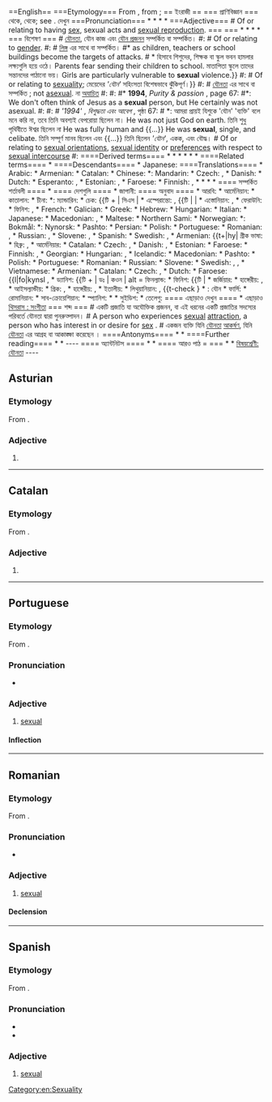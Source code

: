 {{also|-sexual}}
<span class="notranslate" onmouseover="_tipon(this)" onmouseout="_tipoff()"><span class="google-src-text" style="direction: ltr; text-align: left">==English== ===Etymology=== From {{etyl|la|en}} {{m|la|sexuālis}}, from {{m|la|sexus||sex}};</span> == ইংরাজী == === প্রাণিবিজ্ঞান === {{ইথিল | লা | এন}} {{এম | লা | লিঙ্গুয়ালি}} থেকে, {{এম | লা | লিঙ্গ = লিঙ্গ}} থেকে;</span> <span class="notranslate" onmouseover="_tipon(this)" onmouseout="_tipoff()"><span class="google-src-text" style="direction: ltr; text-align: left">see {{m|en|sex}}.</span> {{এম | এন | লিঙ্গ}} দেখুন</span> <span class="notranslate" onmouseover="_tipon(this)" onmouseout="_tipoff()"><span class="google-src-text" style="direction: ltr; text-align: left">===Pronunciation=== * {{a|GenAm}} {{IPA|/ˈsɛkʃuəl/|lang=en}} * {{a|RP}} {{IPA|/ˈsɛkʃuəl/|/ˈsɛksjuəl/|lang=en}} * {{audio|en-us-sexual.ogg|Audio (US)|lang=en}} * {{rhymes|ɛkʃuəl|lang=en}} ===Adjective=== {{en-adj}} # Of or relating to having [[sex]], sexual acts and [[sexual reproduction]].</span> === === * {{a | GenAm}} {{IPA | / sɛkʃuəl / | lang = en}} * {{a | RP}} {{IPA | / sɛkʃuəl / | / sɛksjuəl / | lang = en}} * {{audio | en-us-sexual.ogg | অডিও (ইউ এস) | lang = en}} * {{rhymes | ɛkʃuəl | lang = en}} === বিশেষণ === {{en-adj }} # [[যৌনতা]], যৌন কাজ এবং [[যৌন প্রজনন]] সম্পর্কিত বা সম্পর্কিত।</span> <span class="notranslate" onmouseover="_tipon(this)" onmouseout="_tipoff()"><span class="google-src-text" style="direction: ltr; text-align: left">#: {{ux|en|Giving oral sex is my favorite '''sexual''' act.}} # Of or relating to [[gender]].</span> #: {{ux | en | মৌখিক যৌনতা প্রদান করা আমার প্রিয় '' 'যৌন' '' আইন।}} # [[লিঙ্গ]] এর সাথে বা সম্পর্কিত।</span> <span class="notranslate" onmouseover="_tipon(this)" onmouseout="_tipoff()"><span class="google-src-text" style="direction: ltr; text-align: left">#* {{quote-magazine|date=2013-07-19|author=[http://www.theguardian.com/profile/marktran Mark Tran] |volume=189|issue=6|page=1|magazine={{w|The Guardian Weekly}} |title=[http://www.theguardian.com/global-development/2013/jul/12/war-denying-children-education Denied an education by war] |passage=One particularly damaging, but often ignored, effect of conflict on education is the proliferation of attacks on schools{{...}}as children, teachers or school buildings become the targets of attacks.</span> # * {{উদ্ধৃতি পত্রিকা | তারিখ = 2013-07-19 | লেখক = [http://www.theguardian.com/profile/marktran মার্ক ট্র্যান] | ভলিউম = 189 | সমস্যা = 6 | পৃষ্ঠা = 1 | পত্রিকা = {{ওয়ার্ম | দ্য গার্ডিয়ান উইকলি}} | শিরোনাম = [http://www.theguardian.com/global-development/2013/jul/12/war-denying-children-education যুদ্ধ দ্বারা একটি শিক্ষা প্রত্যাখ্যান] | উত্তরণ = এক বিশেষ করে ক্ষতিকর, কিন্তু প্রায়ই উপেক্ষা করা হয়, শিক্ষার দ্বন্দ্বের প্রভাব স্কুলগুলিতে হামলার বিস্তার {{...}} হিসাবে শিশুদের, শিক্ষক বা স্কুল ভবন হামলার লক্ষ্যগুলি হয়ে ওঠে।</span> <span class="notranslate" onmouseover="_tipon(this)" onmouseout="_tipoff()"><span class="google-src-text" style="direction: ltr; text-align: left">Parents fear sending their children to school.</span> মাতাপিতা স্কুলে তাদের সন্তানদের পাঠানো ভয়।</span> <span class="notranslate" onmouseover="_tipon(this)" onmouseout="_tipoff()"><span class="google-src-text" style="direction: ltr; text-align: left">Girls are particularly vulnerable to '''sexual''' violence.}} #: {{ux|en|Women face '''sexual''' discrimination in the workplace.}} # Of or relating to [[sexuality]];</span> মেয়েদের '' 'যৌন' '' সহিংসতা বিশেষভাবে ঝুঁকিপূর্ণ।}} #: {{Ux | en} নারী মুখ 'যৌন' 'কর্মক্ষেত্রে বৈষম্য।}} # [[যৌনতা]] এর সাথে বা সম্পর্কিত ;</span> <span class="notranslate" onmouseover="_tipon(this)" onmouseout="_tipoff()"><span class="google-src-text" style="direction: ltr; text-align: left">not [[asexual]].</span> না [[অযাচিত]]</span> <span class="notranslate" onmouseover="_tipon(this)" onmouseout="_tipoff()"><span class="google-src-text" style="direction: ltr; text-align: left">#: {{ux|en|She's a very '''sexual''' woman}} #: {{ux|en|a '''sexual''' innuendo.}} #* '''1994''', ''Purity & passion'' {{ISBN|0802471307}}, page 67: #*: We don't often think of Jesus as a '''sexual''' person, but He certainly was not asexual.</span> #: {{ux | en | সে খুব '' 'যৌন' '' মহিলা}} #: {{ux | en | a '' 'যৌন' '' innuendo।}} # '' '1994' '' , '' বিশুদ্ধতা এবং আবেগ '' {{আই এস এস এ। 0802471307}}, পৃষ্ঠা 67: # *: আমরা প্রায়ই যিশুকে 'যৌন' 'ব্যক্তি' বলে মনে করি না, তবে তিনি অবশ্যই বেপরোয়া ছিলেন না।</span> <span class="notranslate" onmouseover="_tipon(this)" onmouseout="_tipoff()"><span class="google-src-text" style="direction: ltr; text-align: left">He was not just God on earth.</span> তিনি শুধু পৃথিবীতে ঈশ্বর ছিলেন না</span> <span class="notranslate" onmouseover="_tipon(this)" onmouseout="_tipoff()"><span class="google-src-text" style="direction: ltr; text-align: left">He was fully human and {{...}} He was '''sexual''', single, and celibate.</span> তিনি সম্পূর্ণ মানব ছিলেন এবং {{...}} তিনি ছিলেন '' 'যৌন' '', একক, এবং বৌদ্ধ।</span> <span class="notranslate" onmouseover="_tipon(this)" onmouseout="_tipoff()"><span class="google-src-text" style="direction: ltr; text-align: left"># Of or relating to [[sexual orientation]]s, [[sexual identity]] or [[preference]]s with respect to [[sexual intercourse]] #: {{ux|en|'''sexual''' preferences}} ====Derived terms==== {{rel-top3|Terms derived from ''sexual''}} * {{l|en|nonsexual}} * {{l|en|sexuality}} {{rel-mid3}} * {{l|en|sexualism}} * {{l|en|sexually}} {{rel-mid3}} * {{l|en|sexual politics}} * {{l|en|subsexual}} {{rel-bottom}} ====Related terms==== * {{l|en|sex}} ====Descendants==== * Japanese: {{ja-r|セクシャル}} ====Translations==== {{trans-top|of or relating to having sex}} * Arabic: {{t|ar|جِنْسِيّ}} * Armenian: {{t+|hy|սեռական}} * Catalan: {{t+|ca|sexual}} * Chinese: *: Mandarin: {{t+|cmn|性|tr=xìng de|alt=性的|sc=Hani}} * Czech: {{t+|cs|pohlavní}}, {{t+|cs|sexuální}} * Danish: {{t|da|seksuel}} * Dutch: {{t+|nl|seksueel}} * Esperanto: {{t|eo|seksa}}, {{t|eo|amora}} * Estonian: {{t|et|sugu-}}, {{t+|et|seksuaalne}} * Faroese: {{t|fo|kynsligur}} * Finnish: {{t|fi|sukupuolinen}}, {{t+|fi|se</span> # [[যৌন সংসর্গ]] এর সাথে সম্পর্কিত [বা যৌন অভিযোজন]], [[যৌন পরিচয়]] বা [[পছন্দ]] এর সাথে সম্পর্কযুক্ত #: {{ux | en | '' '' যৌন '' '' পছন্দসমূহ}} ==== ডিকর্তিত পদ ==== {{rel-top3} '' যৌন '' থেকে প্রাপ্ত শর্ত '}} * {{l | en | অ-লিঙ্গী}} * {{l | en | যৌনতা}} { {rel-mid3}} * {{l | en | যৌনতা}} * {{l | en | লিঙ্গের}} {{rel-mid3}} * {{l | en | যৌন রাজনীতি}} * {{l | en] | subsexual}} {{rel-bottom}} ==== সম্পর্কিত শর্তাবলী ==== * {{l | en | লিঙ্গ}} ==== দেশগুলি ==== * জাপানী: {{ja-r | セ ク シ ャ ル}} ==== অনুবাদ ==== {{ট্রান্স-টপ বা এর সাথে সম্পর্কিত যৌন}} * আরবি: {{টি | আর | جنسي}} * আর্মেনিয়ান: {{টি + | হাই | սեռական}} * কাতালান: {{T + | ca | যৌন}} * চীনা: *: ম্যান্ডারিন: {{টি + | সিএমএন | 性 | ট্রা = এক্সাইং ডি | alt = 性 的 | sc = হানি}} * চেক: {{টি + | সিএস | {{টি | + | এনএইচ | সিক্সেয়েল}} * এস্পেরান্তো: {{টি | ইও | এসকিটা}}, {{টি | | {{টি | ইও | অ্যামোরা}} * এস্তোনিয়ান: {{টি | এট | সোগু-}}, {{টি + | এট | সেকসিউল্যান}} * ফেরাউনি: {{টি | ফো | কানসিলিগুর}} * ফিনিশ: {{টি | ফাই | সুকুপুলিিনেন}}, {{T + | fi | se |</span> <span class="notranslate" onmouseover="_tipon(this)" onmouseout="_tipoff()"><span class="google-src-text" style="direction: ltr; text-align: left">ksuaalinen}} * French: {{t+|fr|sexuel}} * Galician: {{t+|gl|sexual|m|f}} * Greek: {{t+|el|σεξουαλικός}} * Hebrew: {{t+|he|מיני|tr=miní|sc=Hebr}} * Hungarian: {{t|hu|ivaros}} {{trans-mid}} * Italian: {{t+|it|sessuale}} * Japanese: {{t|ja|性的|tr=せいてき, seiteki|sc=Jpan}} * Macedonian: {{t|mk|полов|m}}, {{t|mk|сексуа́лен|m}} * Maltese: {{t|mt|sesswali}} * Northern Sami: {{t|se|seksuála}} * Norwegian: *: Bokmål: {{t|nb|seksuell}} *: Nynorsk: {{t|nn|seksuell}} * Pashto: {{t+|ps|جنسي|tr=jinsi}} * Persian: {{t+|fa|جنسی|tr=jensi|sc=fa-Arab}} * Polish: {{t+|pl|płciowy|m}} * Portuguese: {{t+|pt|sexual}} * Romanian: {{t+|ro|sexual|m|n}}, {{t|ro|sexuală|f}} * Russian: {{t+|ru|полово́й}}, {{t+|ru|сексуа́льный}} * Slovene: {{t|sl|seksualen}}, {{t|sl|spolen}} * Spanish: {{t+|es|sexual}} * Swedish: {{t+|sv|sexuell}}, {{t+|sv|sex|alt=sex-}} {{trans-bottom}} {{trans-top|of or relating to the sex of an organism}} * Armenian: {{t+|hy|</span> গ্রীক ভাষা: {{টি + | এল | σεξουαλικός}} * হিব্রু: {{টি + | * {ইতালি:} {{টি + | এটি | সসুয়াল}} * জাপানি: {{টি} | Ja | 性 的 | tr = せ い て き, seiteki | sc = Jpan}} * মেসেডোনিয়ান: {{টি | এমকি | полов | m}}, {{টি | এমকে | сексуален | m}} * মাল্টিস: {{টি | mt | sesswali}} * উত্তরাঞ্চলীয় সামি: {{T | se | seksuála}} * নরওয়েজিয়ান: *: বোকমাল: {{টি | এনবি | সিক্সেল}} *: নাইনস্ক: {{টি | nn | সেকুসেল}} * পশতু : {{T + | ps | جنسي | tr = jinsi}} * ফার্সি: {{টি + | ফাঃ جنسی | tr = jensi | sc = fa-আরব}} * পোলিশ: {{টি + | পল | প্লেসিও উই |}} * পর্তুগিজ: {{টি + | পিটি | যৌন}} * রোমানিয়ান: {{টি | | রাও | যৌন | এম | এন}}, {{টি | রো | যৌন | ফ}} * রাশিয়ান: {{টি + | রুশ | половой }}, {{টি | | ru | сексуальный}} * স্লোভেন: {{টি | স্ল। সিক্সেলিয়ান}}, {{টি | স্ল | স্প্লাইন}} * স্প্যানিশ: {{টি + | স্প্যানিশ} যৌন}} * সুইডিশ: { {T + | sv | sexuell}}, {{T + | sv | লিঙ্গ | alt = লিঙ্গ-}} {{trans-bottom}} {{ট্রান্স-টপ- বা কোন জীবের যৌন সম্পর্কিত}} * আর্মেনিয়ার: {{T + | HY |</span> <span class="notranslate" onmouseover="_tipon(this)" onmouseout="_tipoff()"><span class="google-src-text" style="direction: ltr; text-align: left">սեռային}} * Catalan: {{t+|ca|sexual}} * Czech: {{t+|cs|pohlavní}}, {{t+|cs|sexuální}} * Danish: {{t+|da|køn|alt=køns-}}, {{t|da|kønslig}} * Estonian: {{t|et|sugu-}} * Faroese: {{t|fo|kynsligur}} * Finnish: {{t|fi|sukupuolinen}}, {{t+|fi|sukupuoli|alt=sukupuoli-}} * Georgian: {{t|ka|სქესობრივი}} * Hungarian: {{t+|hu|nemi}}, {{t+|hu|szexuális}} * Icelandic: {{t|is|kynferðisleg}} {{trans-mid}} * Macedonian: {{t|mk|полов|m}} * Pashto: {{t+|ps|جنسي|tr=jinsi}} * Polish: {{t+|pl|płciowy|m}} * Portuguese: {{t+|pt|sexuado}} * Romanian: {{t+|ro|sexual|m|n}} * Russian: {{t+|ru|полово́й}} * Slovene: {{t|sl|spolen}} * Swedish: {{t+|sv|sexuell}}, {{t|sv|könlig}}, {{t+|sv|kön|alt=köns-}} * Vietnamese: {{t+|vi|tình dục}} {{trans-bottom}} {{trans-top|of or relating to sexuality}} * Armenian: {{t+|hy|սեռական}} * Catalan: {{t+|ca|sexual}} * Czech: {{t+|cs|pohlavní}}, {{t+|cs|sexuální}} * Dutch: {{t+|nl|seksueel}} * Faroese: {{l|fo|kynsl</span> {{T + | cs | pohlavní}}, {{টি + | সিএস | যৌনতাত্ত্বিক}} * ড্যানিশ: {{টি + | ডঃ | কওন | alt = ফিনল্যান্ড: {{টি | ফো | কানসিলিগুর}} * ফিনিশ: {{টি | ফাই | সুকুপুলিিনেন}} {{টি | {{T + | fi | sukupuoli | alt = sukupuoli-}} * জর্জিয়ার: {{টি | ক | სქესობილი}} * হাঙ্গেরীয়: {{টি + | হু | নাইমি}}, {{টি + | হু | সিজোআলিস}} * আইসল্যান্ডীয়: {{টি | এ | কানফারেজিলেজ}} {{ট্রান্স মিড)} * ম্যাসেডোনিয়ান: {{টি | এমকে | полов | m}} * পশতু: {{টি + | ps | جنسي | tr = jinsi}} * পোলিশ: {{T + | pl | płciowy | m}} * পর্তুগিজ: {{টি + | পিটি | যৌনতা}} * রোমানিয়ান: {{টি | | রাও | যৌন | এম | এন}} * রাশিয়ান: {{টি | + ru | {{টি | | sv | konlig}}, {{টি | | | | | | | | = | | | | | | | | | | | }} * ভিয়েতনামী: {{টি + | ভিআই | tình dục}} {{trans-bottom}} {{ট্রান্স-টপ; বা যৌনতা সম্পর্কিত}} * আর্মেনিয়ান: {{টি + | হাই | սեռական}} * কাতালান: {{t + | ca | যৌন}} * চেক: {{টি + | সিএস | পোহ্ল্ভ্্্্্্্}}, {{টি + | সিএস | লিঙ্গুএলনি}} * ডাচঃ {{টি + | এনএল | সেকসুয়েল}} * ফেরাউনি: {{l | ফো | kynsl</span> <span class="notranslate" onmouseover="_tipon(this)" onmouseout="_tipoff()"><span class="google-src-text" style="direction: ltr; text-align: left">igur}} * Finnish: {{t|fi|sukupuolinen}}, {{t+|fi|seksuaalinen}} * Greek: {{t+|el|σεξουαλικός}} * Hungarian: {{t+|hu|nemi}}, {{t+|hu|szexuális}} * Japanese: {{t|ja|性的|tr=せいてき, seiteki|sc=Jpan}} * Macedonian: {{t|mk|сексуа́лен|m}} * Malay: {{t|ms|seksual}} * Maltese: {{t|mt|sesswali}} {{trans-mid}} * Norwegian: *: Bokmål: {{t|nb|seksuell}} *: Nynorsk: {{t|nn|seksuell}} * Pashto: {{t+|ps|جنسي|tr=jinsi}} * Polish: {{t+|pl|seksualny|m}} * Portuguese: {{t+|pt|sexual}} * Romanian: {{t+|ro|sexual|m|n}}, {{t|ro|sexuală|f}} * Russian: {{t+|ru|полово́й}}, {{t+|ru|сексуа́льный}} * Scottish Gaelic: {{t|gd|gnèitheach}} * Slovene: {{t|sl|seksualen}} * Swedish: {{t+|sv|sexuell}} {{trans-bottom}} {{trans-top|of or relating to sexual orientation, identity or preferences}} * Danish: {{t|da|seksuel}} * Greek: {{t+|el|σεξουαλικός}} {{trans-mid}} * Portuguese: {{t+|pt|sexual}} {{trans-bottom}} {{checktrans-top}} * {{ttbc|ar}}: {{l|ar|ج</span> ঙur}} * ফিনিশ: {{টি | ফাই | সুকুপলোলিনেন}}, {{টি + | ফাই | সিকসুয়ালিনেন}} * গ্রিক: {{টি + | এল | σεξουαλικός}} * হাঙ্গেরীয়: {{টি + | হু | নাইমি}}, {{টি + | হু | সিজেআল্লি}} * জাপানিজ: {{টি | জেএ | 性 的 | ট্রা = せ い て き, সিয়েতকি | sc = Jpan}} * মেসেডোনিয়ান: {{টি | এমকে | সেকেন্ডুল্যাল | ম}} * মালয়: {{T | ms | seksual}} * মাল্টিস: {{টি | mt | sesswali}} {{ট্রান্স মিড}} * নরওয়েজিয়ান: *: বোকমাল: {{টি | এনবি | এসকুয়েল}} *: নাইনস্ক: {{ * {পুরাতন:} {পুরাতন:} {পুরাতন} | রোমানিয়ান: {{টি | | রাও | যৌন | এম | এন}}, {{টি | র | যৌন | ফ}} * রাশিয়ান: {{টি | | | ru | половой}}, {{টি | | | ru | сексуальный}} * স্কটিশ গালিক: {{টি | জিডি | gnèitheach}} * স্লোভেন: {{টি | স্লা | সিক্সেলিয়ান}} * সুইডিশ: {{টি + | স্যাভি | সেক্সুয়েল}} {{ট্রান্স-ডাউন}} {{ বা যৌন অভিযোজন, পরিচয় বা পছন্দ সম্পর্কিত}} * ড্যানিশ: {{টি | ড | সিক্সেল}} * গ্রিক: {{টি + | এল | σεξουαλικός}} {{ট্রান্স-মিড}} * পর্তুগিজ: {{টি + | pt | যৌন}} {{trans-bottom}} {{checktrans-top}} * {{ttbc | AR}}: {{l | আর | ج</span> <span class="notranslate" onmouseover="_tipon(this)" onmouseout="_tipoff()"><span class="google-src-text" style="direction: ltr; text-align: left">ِنْسِيّ}} (jínsi) * Dutch: {{t-check|nl|seksueel}}, {{t-check|nl|seksuele}} * French: {{t+check|fr|sexuel}} * German: {{t+check|de|sexuell}} * Greek: {{t+check|el|γενετήσιος|m}}, {{t+check|el|ερωτικός|m}} * Hungarian: {{t-check|hu|nemi}}, {{t-check|hu|szexuális}} * Italian: {{t+check|it|sessuale}} * Lithuanian: {{t-check|lt|seksualus}}, {{t-check|lt|lytinis}}, {{t-check|lt|lytiškas}} {{trans-mid}} * {{ttbc|nov}}: sexual * Persian: {{t+check|fa|جنسی|tr=jínsi}} * Romanian: {{t+check|ro|sexual}} * Serbo-Croatian: {{t-check|sh|seksualni|m}} * Spanish: {{t+check|es|sexual}} * Swedish: {{t+check|sv|sexuell}} * Telugu: {{t+check|te|లైంగిక}} {{trans-bottom}} ====See also==== * See also [[Thesaurus:copulation]] ===Noun=== {{en-noun}} # {{lb|en|biology}} A species which reproduces by sexual rather than asexual reproduction, or a member of such a species.</span> {{T-check | nl | seksueel}} * ফরাসি: {{t + চেক | fr | sexuel}} * জার্মান: {{টি-চেক | এনএল | সিক্সেয়েল}}, {টি + চেক | ডি | সেক্সুয়েল}} * গ্রিক: {{টি + চেক | এল | γενετήσιος | m}}, {{টি + চেক | এল | ερωτικός | এম}} * হাঙ্গেরীয়: {{টি-চেক | হু | Nemi}}, {{t-check | hu | szexuális}} * ইতালীয়: {{টি + চেক | এটি | সসুয়াল}} * লিথুয়ানিয়ান: {{t-check | lt | seksualus}}, {{t-check } {{টি-চেক | lt | lytiškas}} {{trans-mid}} * {{ttbc | nov}}: যৌন * ফার্সি: {{টি + চেক | ফা | جنسی | tr = জিনসি}} * রোমানিয়ান: {{টি + চেক | রাও | যৌন}} * সাব-ক্রোয়েশিয়ান: {{টি-চেক | শ | সেক্সুলানি | m}} * স্প্যানিশ: {{টি + চেক | es | যৌন}} * * সুইডিশ: {{t + চেক | sv | লিঙ্গুয়েল}} * তেলেগু: {{t + চেক | te | ল্যাঙ্গেংজি}} {{trans-bottom}} ==== এছাড়াও দেখুন ==== * এছাড়াও [[থিসরাস : সংগীতা]] === শব্দ === {{en-noun}} # {{লেব | এন | জীববিদ্যা}} একটি প্রজাতি যা অযৌক্তিক প্রজনন, বা এই ধরনের একটি প্রজাতির সদস্যের পরিবর্তে যৌনতা দ্বারা পুনরুত্পাদন।</span> <span class="notranslate" onmouseover="_tipon(this)" onmouseout="_tipoff()"><span class="google-src-text" style="direction: ltr; text-align: left"># {{lb|en|LGBT}} A person who experiences [[sexual#Adjective|sexual]] [[attraction]], a person who has interest in or desire for [[sex]] {{qualifier|especially as contrasted with an [[asexual]]}}.</span> # {{লেব | এন | এলজিবি}} একজন ব্যক্তি যিনি [[যৌন # আদিবাসী | যৌনতা]] [[আকর্ষণ]], যিনি [[যৌনতা]] এর আগ্রহ বা আকাঙ্ক্ষা করেছেন {{কোয়ালিফাইগার বিশেষভাবে বিপরীত সঙ্গে একটি [[অযাচিত]]}}।</span> <span class="notranslate" onmouseover="_tipon(this)" onmouseout="_tipoff()"><span class="google-src-text" style="direction: ltr; text-align: left">====Antonyms==== * {{sense|biology}} {{l|en|asexual}} * {{sense|person}} {{l|en|asexual}} ====Further reading==== * {{R:Webster 1913}} * {{R:Century 1911}} [[Category:en:Sexuality]] ----</span> ==== অ্যান্টনিটস ==== * {{ইন্দ্রিয়ের} জীববিদ্যা}} {{এল | এন | অযাচাইমূলক}} * {{ইন্দ্রিয় | ব্যক্তি}} {{ল | এন | অ্যাসেকিয়ুল}} ==== আরও পাঠ = === * {{R: ওয়েবস্টার 1 9 13}} * {{আর: শত শত 1911}} [[বিষয়শ্রেণী: যৌনতা]] ----</span>

==Asturian==

===Etymology===
From {{etyl|la|ast}} {{m|la|sexualis}}.

===Adjective===
{{ast-adj-mf|pl=sexuales}}

# {{l|en|sexual}}

----

==Catalan==

===Etymology===
From {{etyl|la|ca}} {{m|la|sexualis}}.

===Adjective===
{{ca-adj|mf}}

# {{l|en|sexual}}

----

==Portuguese==

===Etymology===
From {{etyl|la|pt}} {{m|la|sexualis}}.

===Pronunciation===
* {{a|PT}} {{IPA|/sɛˈkswaɫ/|lang=pt}}

===Adjective===
{{pt-adj|sexua|l}}

# [[#English|sexual]]

====Inflection====
{{pt-adj-infl|sexua|l}}

----

==Romanian==

===Etymology===
From {{etyl|la|ro}} {{m|la|sexualis}}.

===Pronunciation===
* {{IPA|[seksuˈal]|lang=ro}}

===Adjective===
{{ro-adj|4}}

# [[#English|sexual]]

====Declension====
{{ro-adj-4}}

----

==Spanish==

===Etymology===
From {{etyl|la|es}} {{m|la|sexualis}}.

===Pronunciation===
* {{IPA|/seˈksual/|lang=es}}
* {{rhymes|al|lang=es}}

===Adjective===
{{es-adj|pl=sexuales}}

# [[#English|sexual]]